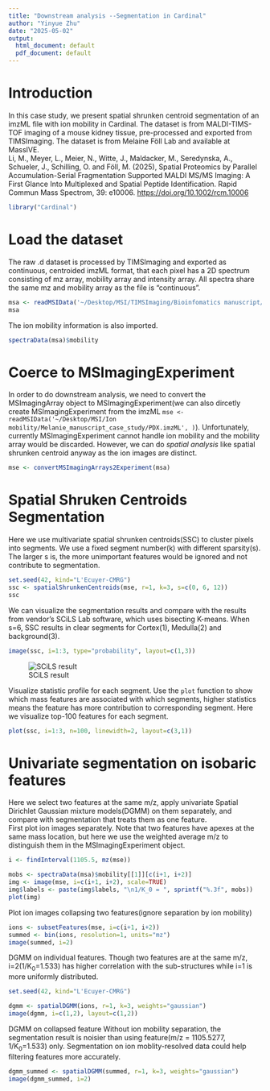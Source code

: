 ```yaml
---
title: "Downstream analysis --Segmentation in Cardinal"
author: "Yinyue Zhu"
date: "2025-05-02"
output:
  html_document: default
  pdf_document: default
---
```


# Introduction

In this case study, we present spatial shrunken centroid segmentation of an imzML file with ion mobility in Cardinal. The dataset is from MALDI-TIMS-TOF imaging of a mouse kidney tissue, pre-processed and exported from TIMSImaging. The dataset is from Melaine Föll Lab and available at MassIVE.\
Li, M., Meyer, L., Meier, N., Witte, J., Maldacker, M., Seredynska, A., Schueler, J., Schilling, O. and Föll, M. (2025), Spatial Proteomics by Parallel Accumulation-Serial Fragmentation Supported MALDI MS/MS Imaging: A First Glance Into Multiplexed and Spatial Peptide Identification. Rapid Commun Mass Spectrom, 39: e10006. <https://doi.org/10.1002/rcm.10006>

```r
library("Cardinal")
```

# Load the dataset

The raw .d dataset is processed by TIMSImaging and exported as continuous, centroided imzML format, that each pixel has a 2D spectrum consisting of mz array, mobility array and intensity array. All spectra share the same mz and mobility array as the file is "continuous".

```r
msa <- readMSIData('~/Desktop/MSI/TIMSImaging/Bioinfomatics manuscript/Melanie_manuscript_case_study/mouse_kidney.imzML', as="MSImagingArrays", extraArrays=c(mobility="MS:1003006"))
msa
```

The ion mobility information is also imported.

```r
spectraData(msa)$mobility
```

# Coerce to MSImagingExperiment

In order to do downstream analysis, we need to convert the MSImagingArray object to MSImagingExperiment(we can also dircetly create MSImagingExperiment from the imzML `mse <- readMSIData('~/Desktop/MSI/Ion mobility/Melanie_manuscript_case_study/PDX.imzML', )`). Unfortunately, currently MSImagingExperiment cannot handle ion mobility and the mobility array would be discarded. However, we can do *spatial analysis* like spatial shrunken centroid anyway as the ion images are distinct.

```r
mse <- convertMSImagingArrays2Experiment(msa)
```

# Spatial Shruken Centroids Segmentation

Here we use multivariate spatial shrunken centroids(SSC) to cluster pixels into segments. We use a fixed segment number(k) with different sparsity(s). The larger s is, the more unimportant features would be ignored and not contribute to segmentation.

```r
set.seed(42, kind="L'Ecuyer-CMRG")
ssc <- spatialShrunkenCentroids(mse, r=1, k=3, s=c(0, 6, 12))
ssc
```

We can visualize the segmentation results and compare with the results from vendor's SCiLS Lab software, which uses bisecting K-means. When s=6, SSC results in clear segments for Cortex(1), Medulla(2) and background(3).

```r
image(ssc, i=1:3, type="probability", layout=c(1,3))
```

![SCiLS result](Bisecting_k_means.PNG)

Visualize statistic profile for each segment. Use the `plot` function to show which mass features are associated with which segments, higher statistics means the feature has more contribution to corresponding segment. Here we visualize top-100 features for each segment.

```r
plot(ssc, i=1:3, n=100, linewidth=2, layout=c(3,1))
```

# Univariate segmentation on isobaric features

Here we select two features at the same m/z, apply univariate Spatial Dirichlet Gaussian mixture models(DGMM) on them separately, and compare with segmentation that treats them as one feature.\
First plot ion images separately. Note that two features have apexes at the same mass location, but here we use the weighted average m/z to distinguish them in the MSImagingExperiment object.

```r
i <- findInterval(1105.5, mz(mse))

mobs <- spectraData(msa)$mobility[[1]][c(i+1, i+2)]
img <- image(mse, i=c(i+1, i+2), scale=TRUE)
img$labels <- paste(img$labels, "\n1/K_0 = ", sprintf("%.3f", mobs))
plot(img)
```

Plot ion images collapsing two features(ignore separation by ion mobility)

```r
ions <- subsetFeatures(mse, i=c(i+1, i+2))
summed <- bin(ions, resolution=1, units="mz")
image(summed, i=2)
```

DGMM on individual features. Though two features are at the same m/z, i=2(1/K$_0$=1.533) has higher correlation with the sub-structures while i=1 is more uniformly distributed.

```r
set.seed(42, kind="L'Ecuyer-CMRG")

dgmm <- spatialDGMM(ions, r=1, k=3, weights="gaussian")
image(dgmm, i=c(1,2), layout=c(1,2))
```

DGMM on collapsed feature Without ion mobility separation, the segmentation result is noisier than using feature(m/z = 1105.5277, 1/K$_0$=1.533) only. Segmentation on ion moblity-resolved data could help filtering features more accurately.

```r
dgmm_summed <- spatialDGMM(summed, r=1, k=3, weights="gaussian")
image(dgmm_summed, i=2)
```
